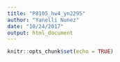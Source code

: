 ```yaml
---
title: "P8105_hw4_yn2295"
author: "Yanelli Nunez"
date: "10/24/2017"
output: html_document
---
```


```r
knitr::opts_chunk$set(echo = TRUE)
```

